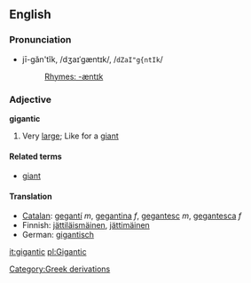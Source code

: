 ==English==
===Pronunciation===
*jī-găn'tĭk, /dʒaɪˈɡæntɪk/, /<tt>dZaI"g{ntIk</tt>/
*:[[Rhymes:English:-æntɪk|Rhymes: -æntɪk]]

===Adjective===
'''gigantic'''

# Very [[large]]; Like for a [[giant]]

====Related terms====
*[[giant]]

====Translation====
*[[Catalan]]: [[gegantí]] ''m'', [[gegantina]] ''f'', [[gegantesc]] ''m'', [[gegantesca]] ''f''
*Finnish: [[jättiläismäinen]], [[jättimäinen]]
*German: [[gigantisch]]

[[it:gigantic]]
[[pl:Gigantic]]
[[Category:Greek derivations]]